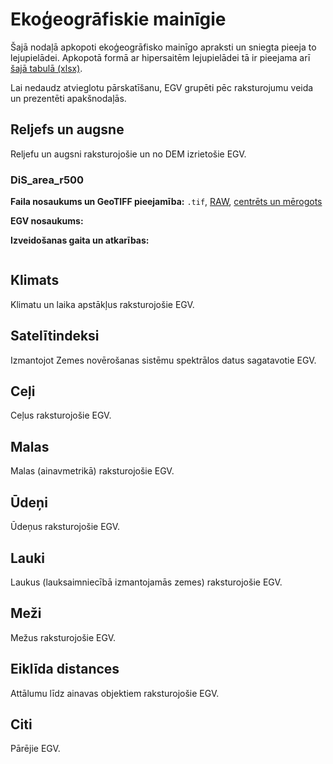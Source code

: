 # Ekoģeogrāfiskie mainīgie  {#Chapter5}

Šajā nodaļā apkopoti ekoģeogrāfisko mainīgo apraksti un sniegta pieeja to lejupielādei. Apkopotā formā ar hipersaitēm lejupielādei tā ir pieejama arī [šajā tabulā (xlsx)]().

Lai nedaudz atvieglotu pārskatīšanu, EGV grupēti pēc raksturojumu veida un prezentēti apakšnodaļās.

## Reljefs un augsne  {#Chapter5.1}

Reljefu un augsni raksturojošie un no DEM izrietošie EGV.

### DiS_area_r500

**Faila nosaukums un GeoTIFF pieejamība:** `.tif`, [RAW](), [centrēts un mērogots]()

**EGV nosaukums:**

**Izveidošanas gaita un atkarības:**


```r

```


## Klimats  {#Chapter5.2}

Klimatu un laika apstākļus raksturojošie EGV.


## Satelītindeksi  {#Chapter5.3}

Izmantojot Zemes novērošanas sistēmu spektrālos datus sagatavotie EGV.




## Ceļi  {#Chapter5.4}

Ceļus raksturojošie EGV.




## Malas  {#Chapter5.5}


Malas (ainavmetrikā) raksturojošie EGV.



## Ūdeņi  {#Chapter5.6}

Ūdeņus raksturojošie EGV.


## Lauki  {#Chapter5.7}

Laukus (lauksaimniecībā izmantojamās zemes) raksturojošie EGV.


## Meži  {#Chapter5.8}

Mežus raksturojošie EGV.



## Eiklīda distances  {#Chapter5.9}


Attālumu līdz ainavas objektiem raksturojošie EGV.


## Citi  {#Chapter5.10}

Pārējie EGV.


